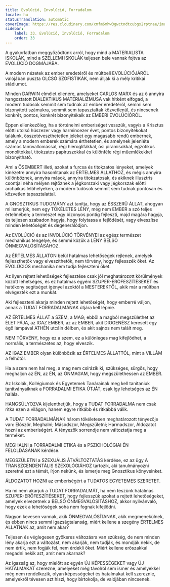 ```yaml
---
title: Evolúció, Involúció, Forradalom
locale: hu
statusTranslation: automatic
coverImage: https://res.cloudinary.com/xmfm6mhw3gwctndtcubgx2rptnae/image/upload/v1740337243/small_cover_educacion_fundamental_a051170f1c.webp
sidebar:
    label: 33. Evolúció, Involúció, Forradalom
    order: 33
---
```

A gyakorlatban meggyőződtünk arról, hogy mind a MATERIALISTA ISKOLÁK, mind a SZELLEMI ISKOLÁK teljesen bele vannak fojtva az EVOLÚCIÓ DOGMÁJÁBA.

A modern nézetek az ember eredetéről és múltbeli EVOLÚCIÓJÁRÓL valójában puszta OLCSÓ SZOFISTIKÁK, nem állják ki a mély kritikai stádiumot.

Minden DARWIN elmélet ellenére, amelyeket CARLOS MARX és az ő annyira hangoztatott DIALEKTIKUS MATERIALIZMUSA vak hitként elfogad, a modern tudósok semmit sem tudnak az ember eredetéről, semmi sem bizonyított számukra, semmit sem tapasztaltak közvetlenül, és nincsenek konkrét, pontos, konkrét bizonyítékaik az EMBERI EVOLÚCIÓRÓL.

Éppen ellenkezőleg, ha a történelmi emberiséget vesszük, vagyis a Krisztus előtti utolsó húszezer vagy harmincezer évet, pontos bizonyítékokat találunk, összetéveszthetetlen jeleket egy magasabb rendű embernek, amely a modern emberek számára érthetetlen, és amelynek jelenléte számos tanúvallomással, régi hieroglifákkal, ősi piramisokkal, egzotikus monolitokkal, titokzatos papiruszokkal és különféle régi műemlékekkel bizonyítható.

Ami a ŐSEMBERT illeti, azokat a furcsa és titokzatos lényeket, amelyek kinézetre annyira hasonlítanak az ÉRTELMES ÁLLATHOZ, és mégis annyira különböznek, annyira mások, annyira titokzatosak, és akiknek illusztris csontjai néha mélyen rejtőznek a jégkorszaki vagy jégkorszak előtti archaikus lelőhelyeken, a modern tudósok semmit sem tudnak pontosan és közvetlen tapasztalattal.

A GNOSZTIKUS TUDOMÁNY azt tanítja, hogy az ÉSSZERŰ ÁLLAT, ahogyan mi ismerjük, nem egy TÖKÉLETES LÉNY, még nem EMBER a szó teljes értelmében; a természet egy bizonyos pontig fejleszti, majd magára hagyja, és teljesen szabadon hagyja, hogy folytassa a fejlődését, vagy elveszítse minden lehetőségét és degenerálódjon.

Az EVOLÚCIÓ és az INVOLÚCIÓ TÖRVÉNYEI az egész természet mechanikus tengelye, és semmi közük a LÉNY BELSŐ ÖNMEGVALÓSÍTÁSÁHOZ.

Az ÉRTELMES ÁLLATON belül hatalmas lehetőségek rejlenek, amelyek fejleszthetők vagy elveszíthetők, nem törvény, hogy fejlesszék őket. Az EVOLÚCIÓS mechanika nem tudja fejleszteni őket.

Az ilyen rejtett lehetőségek fejlesztése csak jól meghatározott körülmények között lehetséges, és ez hatalmas egyéni SZUPER-ERŐFESZÍTÉSEKET és hatékony segítséget igényel azoktól a MESTEREKTŐL, akik már a múltban elvégezték ezt a munkát.

Aki fejleszteni akarja minden rejtett lehetőségét, hogy emberré váljon, annak a TUDAT FORRADALMÁNAK útjára kell lépnie.

AZ ÉRTELMES ÁLLAT a SZEM, a MAG; ebből a magból megszülethet az ÉLET FÁJA, az IGAZ EMBER, az az EMBER, akit DIOGENÉSZ keresett egy égő lámpával ATHÉN utcáin délben, és akit sajnos nem talált meg.

NEM TÖRVÉNY, hogy ez a szem, ez a különleges mag kifejlődhet, a normális, a természetes az, hogy elveszik.

AZ IGAZ EMBER olyan különbözik az ÉRTELMES ÁLLATTÓL, mint a VILLÁM a felhőtől.

Ha a szem nem hal meg, a mag nem csírázik ki, szükséges, sürgős, hogy meghaljon az ÉN, az ÉN, az ÖNMAGAM, hogy megszülethessen az EMBER.

Az Iskolák, Kollégiumok és Egyetemek Tanárainak meg kell tanítaniuk tanítványaiknak a FORRADALMI ETIKA ÚTJÁT, csak így lehetséges az ÉN halála.

HANGSÚLYOZVA kijelenthetjük, hogy a TUDAT FORRADALMA nem csak ritka ezen a világon, hanem egyre ritkább és ritkábbá válik.

A TUDAT FORRADALMÁNAK három tökéletesen meghatározott tényezője van: Először, Meghalni; Másodszor, Megszületni; Harmadszor, Áldozatot hozni az emberiségért. A tényezők sorrendje nem változtatja meg a terméket.

MEGHALNI a FORRADALMI ETIKA és a PSZICHOLÓGIAI ÉN FELOLDÁSÁNAK kérdése.

MEGSZÜLETNI a SZEXUÁLIS ÁTVÁLTOZTATÁS kérdése, ez az ügy A TRANSZCENDENTÁLIS SZEXOLÓGIÁHOZ tartozik, aki tanulmányozni szeretné ezt a témát, írjon nekünk, és ismerje meg Gnosztikus könyveinket.

ÁLDOZATOT HOZNI az emberiségért a TUDATOS EGYETEMES SZERETET.

Ha mi nem akarjuk a TUDAT FORRADALMÁT, ha nem teszünk hatalmas SZUPER-ERŐFESZÍTÉSEKET, hogy fejlesszük azokat a rejtett lehetőségeket, amelyek elvezetnek a BELSŐ ÖNMEGVALÓSÍTÁSHOZ, akkor nyilvánvaló, hogy ezek a lehetőségek soha nem fognak kifejlődni.

Nagyon kevesen vannak, akik ÖNMEGVALÓSÍTANAK, akik megmenekülnek, és ebben nincs semmi igazságtalanság, miért kellene a szegény ÉRTELMES ÁLLATNAK az, amit nem akar?

Teljesen és véglegesen gyökeres változásra van szükség, de nem minden lény akarja ezt a változást, nem akarják, nem tudják, és mondják nekik, de nem értik, nem fogják fel, nem érdekli őket. Miért kellene erőszakkal megadni nekik azt, amit nem akarnak?

Az igazság az, hogy mielőtt az egyén ÚJ KÉPESSÉGEKET vagy ÚJ HATALMAKAT szerezne, amelyeket még távolról sem ismer és amelyekkel még nem rendelkezik, olyan képességeket és hatalmakat kell szereznie, amelyekről tévesen azt hiszi, hogy birtokolja, de valójában nincsenek.

